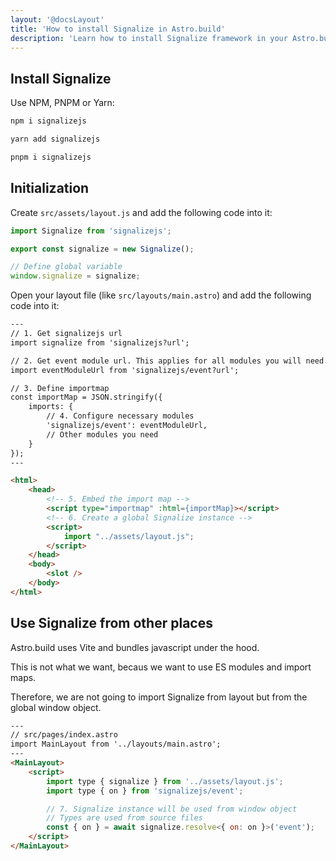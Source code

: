 ```yaml
---
layout: '@docsLayout'
title: 'How to install Signalize in Astro.build'
description: 'Learn how to install Signalize framework in your Astro.build applications easily and quickly.'
---
```


## Install Signalize

Use NPM, PNPM or Yarn:
```bash
npm i signalizejs

yarn add signalizejs

pnpm i signalizejs
```

## Initialization

Create `src/assets/layout.js` and add the following code into it:
```js
import Signalize from 'signalizejs';

export const signalize = new Signalize();

// Define global variable
window.signalize = signalize;
```

Open your layout file (like `src/layouts/main.astro`) and add the following code into it:
```html
---
// 1. Get signalizejs url
import signalize from 'signalizejs?url';

// 2. Get event module url. This applies for all modules you will need.
import eventModuleUrl from 'signalizejs/event?url';

// 3. Define importmap
const importMap = JSON.stringify({
	imports: {
		// 4. Configure necessary modules
		'signalizejs/event': eventModuleUrl,
		// Other modules you need
	}
});
---

<html>
	<head>
		<!-- 5. Embed the import map -->
		<script type="importmap" :html={importMap}></script>
		<!-- 6. Create a global Signalize instance -->
		<script>
			import "../assets/layout.js";
		</script>
	</head>
	<body>
		<slot />
	</body>
</html>
```

## Use Signalize from other places
Astro.build uses Vite and bundles javascript under the hood.

This is not what we want, becaus we want to use ES modules and import maps.

Therefore, we are not going to import Signalize from layout but from the global window object.
```html
---
// src/pages/index.astro
import MainLayout from '../layouts/main.astro';
---
<MainLayout>
	<script>
		import type { signalize } from '../assets/layout.js';
		import type { on } from 'signalizejs/event';

		// 7. Signalize instance will be used from window object
		// Types are used from source files
		const { on } = await signalize.resolve<{ on: on }>('event');
	</script>
</MainLayout>
```
